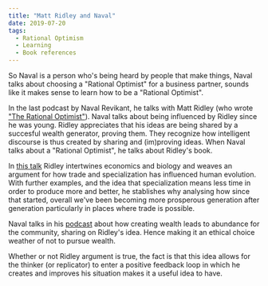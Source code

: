```yaml
---
title: "Matt Ridley and Naval"
date: 2019-07-20
tags:
  - Rational Optimism
  - Learning
  - Book references
---
```


So Naval is a person who's being heard by people that make things, Naval talks about choosing a "Rational Optimist" for a 
business partner, sounds like it makes sense to learn how to be a "Rational Optimist".

In the last podcast by Naval Revikant, he talks with Matt Ridley (who wrote ["The Rational Optimist"](http://www.rationaloptimist.com/)). 
Naval talks about being influenced by Ridley since he was young. Ridley appreciates that his ideas are being shared by a succesful wealth generator, 
proving them. They recognize how intelligent discourse is thus created by sharing and (im)proving ideas.
When Naval talks about a "Rational Optimist", he talks about Ridley's book.

In [this talk](https://www.youtube.com/watch?v=H8jWUSmxkJg) Ridley intertwines economics and biology and weaves an argument 
for how trade and specialization has influenced human evolution. With further examples, and the idea that specialization 
means less time in order to produce more and better, he stablishes why analysing how since that started, overall we've been 
becoming more prosperous generation after generation particularly in places where trade is possible.

Naval talks in his [podcast](https://open.spotify.com/episode/6x6isq36gARjue0eQg5a0w?si=JrYwi9W-ROaip2rmP9NmaQ) about how creating wealth 
leads to abundance for the community, sharing on Ridley's idea. Hence making it an ethical choice weather of not to pursue wealth.

Whether or not Ridley argument is true, the fact is that this idea allows for the thinker (or replicator) to enter a positive feedback loop
in which he creates and improves his situation makes it a useful idea to have.
